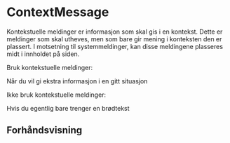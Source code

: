 
<Meta of={ContextMessageStories} />

# ContextMessage

Kontekstuelle meldinger er informasjon som skal gis i en kontekst. Dette er meldinger som skal utheves, men som bare gir mening i konteksten den er plassert. I motsetning til systemmeldinger, kan disse meldingene plasseres midt i innholdet på siden.

Bruk kontekstuelle meldinger:

<CheckList>
    <CheckListItem>
        Når du vil gi ekstra informasjon i en gitt situasjon
    </CheckListItem>
</CheckList>

Ikke bruk kontekstuelle meldinger:

<CheckList>
    <CheckListItem isCross={true}>
        Hvis du egentlig bare trenger en brødtekst
    </CheckListItem>
</CheckList>

## Forhåndsvisning

<Canvas of={ContextMessageStories.Standard} />
<Controls of={ContextMessageStories.Standard} />
